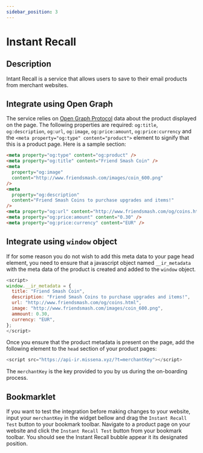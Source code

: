 ```yaml
---
sidebar_position: 3
---
```


# Instant Recall

## Description

Intant Recall is a service that allows users to save to their email products from merchant websites.

## Integrate using Open Graph

The service relies on [Open Graph Protocol](https://en.wikipedia.org/wiki/Facebook_Platform#Open_Graph_protocol) data about the product displayed on the page. The following properties are required: `og:title`, `og:description`, `og:url`, `og:image`, `og:price:amount`, `og:price:currency` and the `<meta property="og:type" content="product">` element to signify that this is a product page. Here is a sample section:

```html
<meta property="og:type" content="og:product" />
<meta property="og:title" content="Friend Smash Coin" />
<meta
  property="og:image"
  content="http://www.friendsmash.com/images/coin_600.png"
/>
<meta
  property="og:description"
  content="Friend Smash Coins to purchase upgrades and items!"
/>
<meta property="og:url" content="http://www.friendsmash.com/og/coins.html" />
<meta property="og:price:amount" content="0.30" />
<meta property="og:price:currency" content="EUR" />
```

## Integrate using `window` object

If for some reason you do not wish to add this meta data to your page head element, you need to ensure that a javascript object named `__ir_metadata` with the meta data of the product is created and added to the `window` object.

```javascript
<script>
window.__ir_metadata = {
  title: "Friend Smash Coin",
  description: "Friend Smash Coins to purchase upgrades and items!",
  url: "http://www.friendsmash.com/og/coins.html",
  image: "http://www.friendsmash.com/images/coin_600.png",
  ammount: 0.30,
  currency: "EUR",
};
</script>
```

Once you ensure that the product metadata is present on the page, add the following element to the `head` section of your product pages:

```javascript
<script src="https://api-ir.missena.xyz/?t=merchantKey"></script>
```

The `merchantKey` is the key provided to you by us during the on-boarding process.

## Bookmarklet

If you want to test the integration before making changes to your website, input your `merchantKey` in the widget bellow and drag the `Instant Recall Test` button to your bookmark toolbar. Navigate to a product page on your website and click the `Instant Recall Test` button from your bookmark toolbar. You should see the Instant Recall bubble appear it its designated position.


<Bookmarklet></Bookmarklet>
